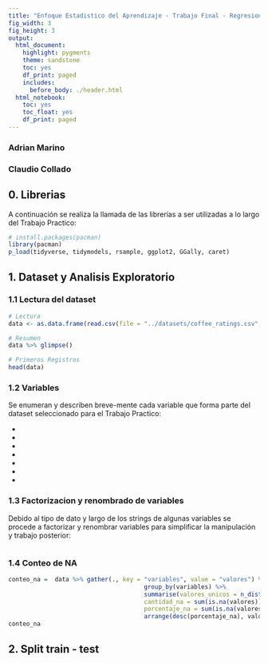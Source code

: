 ```yaml
---
title: "Enfoque Estadistico del Aprendizaje - Trabajo Final - Regresion Bayesiana"
fig_width: 3 
fig_height: 3 
output:
  html_document:
    highlight: pygments
    theme: sandstone
    toc: yes
    df_print: paged
    includes:
      before_body: ./header.html
  html_notebook: 
    toc: yes
    toc_float: yes
    df_print: paged
---
```


### Adrian Marino

### Claudio Collado


## 0. Librerias

A continuación se realiza la llamada de las librerías a ser utilizadas a lo largo del Trabajo Practico:

```r
# install.packages(pacman)
library(pacman)
p_load(tidyverse, tidymodels, rsample, ggplot2, GGally, caret)
```

## 1. Dataset y Analisis Exploratorio

### 1.1 Lectura del dataset

```r
# Lectura
data <- as.data.frame(read.csv(file = "../datasets/coffee_ratings.csv", encoding='UTF-8'))

# Resumen
data %>% glimpse()
```

```r
# Primeros Registros
head(data)
```

### 1.2 Variables

Se enumeran y describen breve-mente cada variable que forma parte del dataset seleccionado para el Trabajo Practico:

-
-
-
-
-
-
-

### 1.3 Factorizacion y renombrado de variables

Debido al tipo de dato y largo de los strings de algunas variables se procede a factorizar y renombrar variables para simplificar la manipulación y trabajo posterior:

```r



```


### 1.4 Conteo de NA


```r
conteo_na =  data %>% gather(., key = "variables", value = "valores") %>% 
                                      group_by(variables) %>% 
                                      summarise(valores_unicos = n_distinct(valores),
                                      cantidad_na = sum(is.na(valores)),        
                                      porcentaje_na = sum(is.na(valores))/nrow(train)*100) %>% 
                                      arrange(desc(porcentaje_na), valores_unicos) 
conteo_na
```

## 2. Split train - test


```r


```

